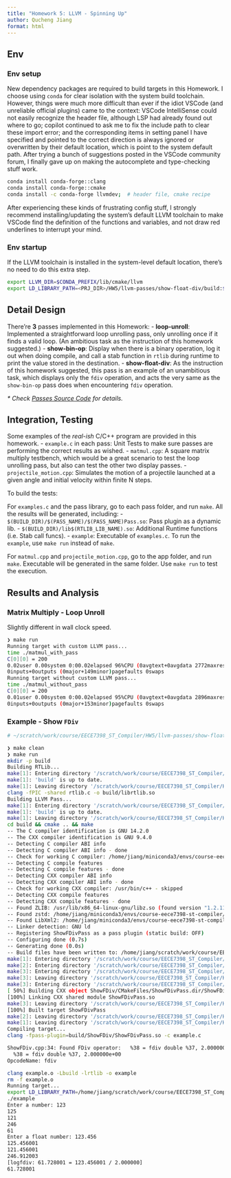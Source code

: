 ```yaml
---
title: "Homework 5: LLVM - Spinning Up"
author: Qucheng Jiang
format: html
---
```


## Env 

### Env setup

New dependency packages are required to build targets in this Homework. I choose using `conda` for clear isolation with the system build toolchain. However, things were much more difficult than ever if the idiot VSCode (and unreliable official plugins) came to the context: VSCode IntelliSense could not easily recognize the header file, although LSP had already found out where to go; copilot continued to ask me to fix the include path to clear these import error; and the corresponding items in setting panel I have specified and pointed to the correct direction is always ignored or overwritten by their default location, which is point to the system default path. After trying a bunch of suggestions posted in the VSCode community forum, I finally gave up on making the autocomplete and type-checking stuff work. 

```bash
conda install conda-forge::clang
conda install conda-forge::cmake
conda install -c conda-forge llvmdev;  # header file, cmake recipe
```

After experiencing these kinds of frustrating config stuff, I strongly recommend installing/updating the system's default LLVM toolchain to make VSCode find the definition of the functions and variables, and not draw red underlines to interrupt your mind. 

### Env startup

If the LLVM toolchain is installed in the system-level default location, there's no need to do this extra step. 

```bash
export LLVM_DIR=$CONDA_PREFIX/lib/cmake/llvm
export LD_LIBRARY_PATH=<PRJ_DIR>/HW5/llvm-passes/show-float-div/build:$LD_LIBRARY_PATH;
```

## Detail Design

There're __3__ passes implemented in this Homework: 
- __loop-unroll__: Implemented a straightforward loop unrolling pass, only unrolling once if it finds a valid loop. (An ambitious task as the instruction of this homework suggested.)
- __show-bin-op__: Display when there is a binary operation, log it out when doing compile, and call a stab function in `rtlib` during runtime to print the value stored in the destination. 
- __show-float-div__: As the instruction of this homework suggested, this pass is an example of an unambitious task, which displays only the `fdiv` operation, and acts the very same as the `show-bin-op` pass does when encountering `fdiv` operation.

_* Check [Passes Source Code](https://github.com/jiangqucheng/EECE7398_ST_Compiler/tree/main/HW5/llvm-passes) for details._

## Integration, Testing

Some examples of the _real-ish_ C/C++ program are provided in this homework.
- `example.c` in each pass: Unit Tests to make sure passes are performing the correct results as wished. 
- `matmul.cpp`: A square matrix multiply testbench, which would be a great scenario to test the loop unrolling pass, but also can test the other two display passes. 
- `projectile_motion.cpp`: Simulates the motion of a projectile launched at a given angle and initial velocity within finite N steps.

To build the tests:

For `examples.c` and the pass library, go to each pass folder, and run `make`. All the results will be generated, including: 
- `$(BUILD_DIR)/$(PASS_NAME)/$(PASS_NAME)Pass.so`: Pass plugin as a dynamic lib.
- `$(BUILD_DIR)/lib$(RTLIB_LIB_NAME).so`: Additional Runtime functions (i.e. Stab call funcs).
- `example`: Executable of `examples.c`.
To run the `example`, use `make run` instead of `make`. 

For `matmul.cpp` and `projectile_motion.cpp`, go to the app folder, and run `make`. Executable will be generated in the same folder.
Use `make run` to test the execution.

## Results and Analysis

### Matrix Multiply - Loop Unroll

Slightly different in wall clock speed.
```bash
❯ make run
Running target with custom LLVM pass...
time ./matmul_with_pass
C[0][0] = 200
0.02user 0.00system 0:00.02elapsed 96%CPU (0avgtext+0avgdata 2772maxresident)k
0inputs+0outputs (0major+149minor)pagefaults 0swaps
Running target without custom LLVM pass...
time ./matmul_without_pass
C[0][0] = 200
0.01user 0.00system 0:00.02elapsed 95%CPU (0avgtext+0avgdata 2896maxresident)k
0inputs+0outputs (0major+153minor)pagefaults 0swaps
```


### Example - Show `FDiv`

```bash
# ~/scratch/work/course/EECE7398_ST_Compiler/HW5/llvm-passes/show-float-div    main !8 ?7      ✔  15s   course-eece7398-st-compiler   jiang@builder  04:29:01  

❯ make clean
❯ make run
mkdir -p build
Building RTLib...
make[1]: Entering directory '/scratch/work/course/EECE7398_ST_Compiler/HW5/llvm-passes/show-float-div'
make[1]: 'build' is up to date.
make[1]: Leaving directory '/scratch/work/course/EECE7398_ST_Compiler/HW5/llvm-passes/show-float-div'
clang -fPIC -shared rtlib.c -o build/librtlib.so
Building LLVM Pass...
make[1]: Entering directory '/scratch/work/course/EECE7398_ST_Compiler/HW5/llvm-passes/show-float-div'
make[1]: 'build' is up to date.
make[1]: Leaving directory '/scratch/work/course/EECE7398_ST_Compiler/HW5/llvm-passes/show-float-div'
cd build && cmake .. && make
-- The C compiler identification is GNU 14.2.0
-- The CXX compiler identification is GNU 9.4.0
-- Detecting C compiler ABI info
-- Detecting C compiler ABI info - done
-- Check for working C compiler: /home/jiang/miniconda3/envs/course-eece7398-st-compiler/bin/cc - skipped
-- Detecting C compile features
-- Detecting C compile features - done
-- Detecting CXX compiler ABI info
-- Detecting CXX compiler ABI info - done
-- Check for working CXX compiler: /usr/bin/c++ - skipped
-- Detecting CXX compile features
-- Detecting CXX compile features - done
-- Found ZLIB: /usr/lib/x86_64-linux-gnu/libz.so (found version "1.2.11")
-- Found zstd: /home/jiang/miniconda3/envs/course-eece7398-st-compiler/lib/libzstd.so
-- Found LibXml2: /home/jiang/miniconda3/envs/course-eece7398-st-compiler/lib/libxml2.so (found version "2.13.1")
-- Linker detection: GNU ld
-- Registering ShowFDivPass as a pass plugin (static build: OFF)
-- Configuring done (0.7s)
-- Generating done (0.0s)
-- Build files have been written to: /home/jiang/scratch/work/course/EECE7398_ST_Compiler/HW5/llvm-passes/show-float-div/build
make[1]: Entering directory '/scratch/work/course/EECE7398_ST_Compiler/HW5/llvm-passes/show-float-div/build'
make[2]: Entering directory '/scratch/work/course/EECE7398_ST_Compiler/HW5/llvm-passes/show-float-div/build'
make[3]: Entering directory '/scratch/work/course/EECE7398_ST_Compiler/HW5/llvm-passes/show-float-div/build'
make[3]: Leaving directory '/scratch/work/course/EECE7398_ST_Compiler/HW5/llvm-passes/show-float-div/build'
make[3]: Entering directory '/scratch/work/course/EECE7398_ST_Compiler/HW5/llvm-passes/show-float-div/build'
[ 50%] Building CXX object ShowFDiv/CMakeFiles/ShowFDivPass.dir/ShowFDiv.cpp.o
[100%] Linking CXX shared module ShowFDivPass.so
make[3]: Leaving directory '/scratch/work/course/EECE7398_ST_Compiler/HW5/llvm-passes/show-float-div/build'
[100%] Built target ShowFDivPass
make[2]: Leaving directory '/scratch/work/course/EECE7398_ST_Compiler/HW5/llvm-passes/show-float-div/build'
make[1]: Leaving directory '/scratch/work/course/EECE7398_ST_Compiler/HW5/llvm-passes/show-float-div/build'
Compiling target...
clang -fpass-plugin=build/ShowFDiv/ShowFDivPass.so -c example.c

ShowFDiv.cpp:34: Found FDiv operator:   %38 = fdiv double %37, 2.000000e+00
  %38 = fdiv double %37, 2.000000e+00
OpcodeName: fdiv

clang example.o -Lbuild -lrtlib -o example
rm -f example.o
Running target...
export LD_LIBRARY_PATH=/home/jiang/scratch/work/course/EECE7398_ST_Compiler/HW5/llvm-passes/show-float-div/build:$LD_LIBRARY_PATH && \
./example
Enter a number: 123
125
121
246
61
Enter a float number: 123.456
125.456001
121.456001
246.912003
[logfdiv: 61.728001 = 123.456001 / 2.000000]
61.728001
```

